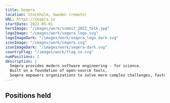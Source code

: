 ```yaml
---
title: Seqera
location: Stockholm, Sweden (remote)
URL: https://seqera.io
startDate: 2022-05-01
heroImage: "/images/work/summit_2022_talk.jpg"
logoImage: "/images/work/seqera_logo.svg"
logoImageDark: "/images/work/seqera_logo_dark.svg"
iconImage: "/images/work/seqera.svg"
iconImageDark: "/images/work/seqera-dark.svg"
countryFlag: "/images/work/flag_se.svg"
numPositions: 2
description: |
  Seqera provides modern software engineering - for science.
  Built on a foundation of open-source tools,
  Seqera empowers organizations to solve more complex challenges, faster.
---
```



## Positions held

<div class="time-line-container clear-both mb-10 grid gap-4">
  <TimeLineElement
    title="Senior Product Manager for Open Source Software"
    subtitle="Oct 2023 - present"
    desc="Product manager for open source software at Seqera, working on the next generation of open source tools for bioinformatics and data science."
  />
  <TimeLineElement
    title="Lead Developer Advocate"
    subtitle="May 2022 - Oct 2023"
    desc="Lead developer advocate at Seqera, I built out a community team and developer relations program from scratch."
  />
</div>
